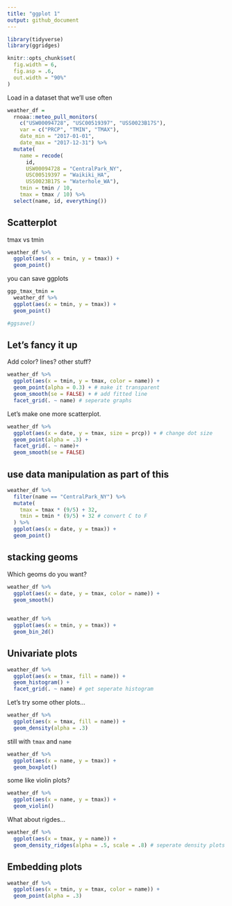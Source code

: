 ```yaml
---
title: "ggplot 1"
output: github_document
---
```


```r
library(tidyverse)
library(ggridges)

knitr::opts_chunk$set(
  fig.width = 6,
  fig.asp = .6,
  out.width = "90%"
)
```

Load in a dataset that we'll use often

```r
weather_df = 
  rnoaa::meteo_pull_monitors(
    c("USW00094728", "USC00519397", "USS0023B17S"),
    var = c("PRCP", "TMIN", "TMAX"), 
    date_min = "2017-01-01",
    date_max = "2017-12-31") %>%
  mutate(
    name = recode(
      id, 
      USW00094728 = "CentralPark_NY", 
      USC00519397 = "Waikiki_HA",
      USS0023B17S = "Waterhole_WA"),
    tmin = tmin / 10,
    tmax = tmax / 10) %>%
  select(name, id, everything())
```

## Scatterplot

tmax vs tmin

```r
weather_df %>% 
  ggplot(aes( x = tmin, y = tmax)) + 
  geom_point()


```

you can save ggplots

```r
ggp_tmax_tmin =
  weather_df %>% 
  ggplot(aes(x = tmin, y = tmax)) +
  geom_point()

#ggsave()
```

## Let's fancy it up

Add color? lines? other stuff?

```r
weather_df %>% 
  ggplot(aes(x = tmin, y = tmax, color = name)) +
  geom_point(alpha = 0.3) + # make it transparent
  geom_smooth(se = FALSE) + # add fitted line
  facet_grid(. ~ name) # seperate graphs
```

Let's make one more scatterplot.

```r
weather_df %>% 
  ggplot(aes(x = date, y = tmax, size = prcp)) + # change dot size
  geom_point(alpha = .3) +
  facet_grid(. ~ name)+
  geom_smooth(se = FALSE)

```

## use data manipulation as part of this

```r
weather_df %>% 
  filter(name == "CentralPark_NY") %>% 
  mutate(
    tmax = tmax * (9/5) + 32,
    tmin = tmin * (9/5) + 32 # convert C to F
  ) %>% 
  ggplot(aes(x = date, y = tmax)) +
  geom_point()

```


## stacking geoms

Which geoms do you want?

```r
weather_df %>% 
  ggplot(aes(x = date, y = tmax, color = name)) +
  geom_smooth() 
  
```


```r
weather_df %>% 
  ggplot(aes(x = tmin, y = tmax)) +
  geom_bin_2d() 
```

## Univariate plots

```r
weather_df %>% 
  ggplot(aes(x = tmax, fill = name)) +
  geom_histogram() +
  facet_grid(. ~ name) # get seperate histogram
```

Let's try some other plots...

```r
weather_df %>% 
  ggplot(aes(x = tmax, fill = name)) +
  geom_density(alpha = .3)

```

still with `tmax` and `name`

```r
weather_df %>% 
  ggplot(aes(x = name, y = tmax)) +
  geom_boxplot()

```

some like violin plots?

```r
weather_df %>% 
  ggplot(aes(x = name, y = tmax)) +
  geom_violin()

```

What about rigdes...

```r
weather_df %>% 
  ggplot(aes(x = tmax, y = name)) +
  geom_density_ridges(alpha = .5, scale = .8) # seperate density plots

```

## Embedding plots

```r
weather_df %>% 
  ggplot(aes(x = tmin, y = tmax, color = name)) +
  geom_point(alpha = .3)
```















